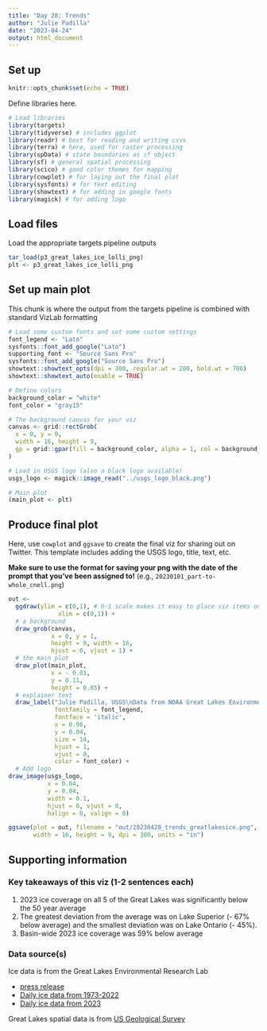 ```yaml
---
title: "Day 28: Trends"
author: "Julie Padilla"
date: "2023-04-24"
output: html_document
---
```


## Set up

```r
knitr::opts_chunk$set(echo = TRUE)

```



Define libraries here. 

```r
# Load libraries
library(targets)
library(tidyverse) # includes ggplot
library(readr) # best for reading and writing csvs
library(terra) # here, used for raster processing
library(spData) # state boundaries as sf object
library(sf) # general spatial processing
library(scico) # good color themes for mapping
library(cowplot) # for laying out the final plot
library(sysfonts) # for text editing
library(showtext) # for adding in google fonts
library(magick) # for adding logo
```



## Load files

Load the appropriate targets pipeline outputs


```r

tar_load(p3_great_lakes_ice_lolli_png)
plt <- p3_great_lakes_ice_lolli_png

```

## Set up main plot

This chunk is where the output from the targets pipeline is combined with standard VizLab formatting

```r
# Load some custom fonts and set some custom settings
font_legend <- "Lato"
sysfonts::font_add_google("Lato")
supporting_font <- "Source Sans Pro"
sysfonts::font_add_google("Source Sans Pro")
showtext::showtext_opts(dpi = 300, regular.wt = 200, bold.wt = 700)
showtext::showtext_auto(enable = TRUE)

# Define colors
background_color = "white"
font_color = "gray15"

# The background canvas for your viz
canvas <- grid::rectGrob(
  x = 0, y = 0, 
  width = 16, height = 9,
  gp = grid::gpar(fill = background_color, alpha = 1, col = background_color)
)

# Load in USGS logo (also a black logo available)
usgs_logo <- magick::image_read("../usgs_logo_black.png") 

# Main plot
(main_plot <- plt)

```


## Produce final plot

Here, use `cowplot` and `ggsave` to create the final viz for sharing out on Twitter. This template includes adding the USGS logo, title, text, etc.

**Make sure to use the format for saving your png with the date of the prompt that you've been assigned to!** (e.g., `20230101_part-to-whole_cnell.png`)

```r
out <- 
  ggdraw(ylim = c(0,1), # 0-1 scale makes it easy to place viz items on canvas
              xlim = c(0,1)) +
  # a background
  draw_grob(canvas,
            x = 0, y = 1,
            height = 9, width = 16,
            hjust = 0, vjust = 1) +
  # the main plot
  draw_plot(main_plot,
            x = - 0.01,
            y = 0.11,
            height = 0.85) +
  # explainer text
  draw_label("Julie Padilla, USGS\nData from NOAA Great Lakes Environmental Research Lab\nU.S. Geological Survey",
             fontfamily = font_legend,
             fontface = 'italic',
             x = 0.96,
             y = 0.04,
             size = 14,
             hjust = 1,
             vjust = 0,
             color = font_color) +
  # Add logo
draw_image(usgs_logo,
           x = 0.04,
           y = 0.04,
           width = 0.1,
           hjust = 0, vjust = 0,
           halign = 0, valign = 0)

ggsave(plot = out, filename = "out/20230428_trends_greatlakesice.png", 
       width = 16, height = 9, dpi = 300, units = "in")
```

## Supporting information

### Key takeaways of this viz (1-2 sentences each)

1. 2023 ice coverage on all 5 of the Great Lakes was significantly below the 50 year average
2. The greatest deviation from the average was on Lake Superior (- 67% below average) and the smallest deviation was on Lake Ontario (- 45%).
3. Basin-wide 2023 ice coverage was 59% below average

### Data source(s)

Ice data is from the Great Lakes Environmental Research Lab 

* [press release](https://research.noaa.gov/article/ArtMID/587/ArticleID/2941/Low-ice-on-the-Great-Lakes-this-winter)
* [Daily ice data from 1973-2022](https://www.glerl.noaa.gov/data/ice/glicd/daily/)
* [Daily ice data from 2023](https://coastwatch.glerl.noaa.gov/statistic/ice/dat/g2022_2023_ice.dat)

Great Lakes spatial data is from [US Geological Survey](https://www.sciencebase.gov/catalog/item/530f8a0ee4b0e7e46bd300dd)


